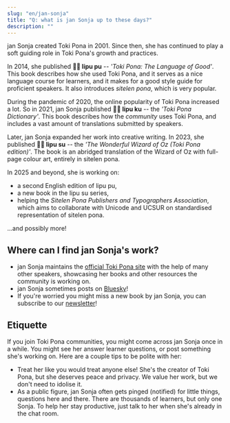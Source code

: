 ```yaml
---
slug: "en/jan-sonja"
title: "Q: what is jan Sonja up to these days?"
description: ""
---
```


jan Sonja created Toki Pona in 2001. Since then, she has continued to play a soft guiding role in Toki Pona's growth and practices.

In 2014, she published **󱤪󱥕 lipu pu** -- *'Toki Pona: The Language of Good'*. This book describes how she used Toki Pona, and it serves as a nice language course for learners, and it makes for a good style guide for proficient speakers. It also introduces *sitelen pona*, which is very popular.

During the pandemic of 2020, the online popularity of Toki Pona increased a lot. So in 2021, jan Sonja published **󱤪󱦈 lipu ku** -- the *'Toki Pona Dictionary'*. This book describes how the *community* uses Toki Pona, and includes a vast amount of translations submitted by speakers.

Later, jan Sonja expanded her work into creative writing. In 2023, she published **󱤪&#xF19A6; lipu su** -- the *'The Wonderful Wizard of Oz (Toki Pona edition)'*. The book is an abridged translation of the Wizard of Oz with full-page colour art, entirely in sitelen pona.

In 2025 and beyond, she is working on:
* a second English edition of lipu pu,
* a new book in the lipu su series,
* helping the *Sitelen Pona Publishers and Typographers Association*, which aims to collaborate with Unicode and UCSUR on standardised representation of sitelen pona.

...and possibly more!

## Where can I find jan Sonja's work?

* jan Sonja maintains the [official Toki Pona site](https://tokipona.org) with the help of many other speakers, showcasing her books and other resources the community is working on.
* jan Sonja sometimes posts on [Bluesky](https://bsky.app/profile/tokipona.org)!
* If you're worried you might miss a new book by jan Sonja, you can subscribe to our [newsletter](https://sin-kulupu.pona.la/)!

## Etiquette

If you join Toki Pona communities, you might come across jan Sonja once in a while. You might see her answer learner questions, or post something she's working on. Here are a couple tips to be polite with her:
* Treat her like you would treat anyone else! She's the creator of Toki Pona, but she deserves peace and privacy. We value her work, but we don't need to idolise it.
* As a public figure, jan Sonja often gets pinged (notified) for little things, questions here and there. There are thousands of learners, but only one Sonja. To help her stay productive, just talk to her when she's already in the chat room.
